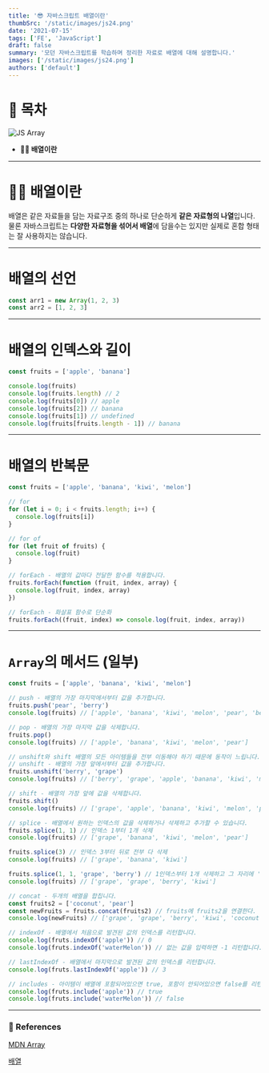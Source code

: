 ```yaml
---
title: '😎 자바스크립트 배열이란'
thumbSrc: '/static/images/js24.png'
date: '2021-07-15'
tags: ['FE', 'JavaScript']
draft: false
summary: '모던 자바스크립트를 학습하며 정리한 자료로 배열에 대해 설명합니다.'
images: ['/static/images/js24.png']
authors: ['default']
---
```


# 📌 목차

![JS Array](/static/images/js24.png)

- **💁🏻 배열이란**

---

# 💁🏻 배열이란

배열은 같은 자료들을 담는 자료구조 중의 하나로 단순하게 **같은 자료형의 나열**입니다. 물론 자바스크립트는 **다양한 자료형을 섞어서 배열**에 담을수는 있지만 실제로 혼합 형태는 잘 사용하지는 않습니다.

---

# 배열의 선언

```javascript
const arr1 = new Array(1, 2, 3)
const arr2 = [1, 2, 3]
```

---

# 배열의 인덱스와 길이

```javascript
const fruits = ['apple', 'banana']

console.log(fruits)
console.log(fruits.length) // 2
console.log(fruits[0]) // apple
console.log(fruits[2]) // banana
console.log(fruits[1]) // undefined
console.log(fruits[fruits.length - 1]) // banana
```

---

# 배열의 반복문

```javascript
const fruits = ['apple', 'banana', 'kiwi', 'melon']

// for
for (let i = 0; i < fruits.length; i++) {
  console.log(fruits[i])
}

// for of
for (let fruit of fruits) {
  console.log(fruit)
}

// forEach - 배열의 값마다 전달한 함수를 적용합니다.
fruits.forEach(function (fruit, index, array) {
  console.log(fruit, index, array)
})

// forEach - 화살표 함수로 단순화
fruits.forEach((fruit, index) => console.log(fruit, index, array))
```

---

# `Array`의 메서드 (일부)

```javascript
const fruits = ['apple', 'banana', 'kiwi', 'melon']

// push - 배열의 가장 마지막에서부터 값을 추가합니다.
fruits.push('pear', 'berry')
console.log(fruits) // ['apple', 'banana', 'kiwi', 'melon', 'pear', 'berry']

// pop - 배열의 가장 마지막 값을 삭제합니다.
fruits.pop()
console.log(fruits) // ['apple', 'banana', 'kiwi', 'melon', 'pear']

// unshift와 shift 배열의 모든 아이템들을 전부 이동해야 하기 때문에 동작이 느립니다.
// unshift - 배열의 가장 앞에서부터 값을 추가합니다.
fruits.unshift('berry', 'grape')
console.log(fruits) // ['berry', 'grape', 'apple', 'banana', 'kiwi', 'melon', 'pear']

// shift - 배열의 가장 앞에 값을 삭제합니다.
fruits.shift()
console.log(fruits) // ['grape', 'apple', 'banana', 'kiwi', 'melon', 'pear']

// splice - 배열에서 원하는 인덱스의 값을 삭제하거나 삭제하고 추가할 수 있습니다.
fruits.splice(1, 1) // 인덱스 1부터 1개 삭제
console.log(fruits) // ['grape', 'banana', 'kiwi', 'melon', 'pear']

fruits.splice(3) // 인덱스 3부터 뒤로 전부 다 삭제
console.log(fruits) // ['grape', 'banana', 'kiwi']

fruits.splice(1, 1, 'grape', 'berry') // 1인덱스부터 1개 삭제하고 그 자리에 'grape', 'berry' 추가
console.log(fruits) // ['grape', 'grape', 'berry', 'kiwi']

// concat - 두개의 배열을 합칩니다.
const fruits2 = ['coconut', 'pear']
const newFruits = fruits.concat(fruits2) // fruits에 fruits2을 연결한다.
console.log(newFruits) // ['grape', 'grape', 'berry', 'kiwi', 'coconut', 'pear']

// indexOf - 배열에서 처음으로 발견된 값의 인덱스를 리턴합니다.
console.log(fruts.indexOf('apple')) // 0
console.log(fruts.indexOf('waterMelon')) // 없는 값을 입력하면 -1 리턴합니다.

// lastIndexOf - 배열에서 마지막으로 발견된 값의 인덱스를 리턴합니다.
console.log(fruts.lastIndexOf('apple')) // 3

// includes - 아이템이 배열에 포함되어있으면 true, 포함이 안되어있으면 false를 리턴합니다.
console.log(fruts.include('apple')) // true
console.log(fruts.include('waterMelon')) // false
```

---

### 🔗 References

[MDN Array](https://developer.mozilla.org/ko/docs/Web/JavaScript/Reference/Global_Objects/Array)

[배열](https://ko.javascript.info/array)

